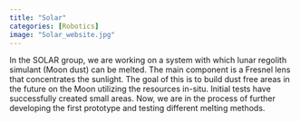 ---
title: "Solar"
categories: [Robotics]
image: "Solar_website.jpg"
---


In the SOLAR group, we are working on a system with which lunar regolith simulant (Moon dust) can be melted. The main component is a Fresnel lens that concentrates the sunlight. 
The goal of this is to build dust free areas in the future on the Moon utilizing the resources in-situ.
Initial tests have successfully created small areas. Now, we are in the process of further developing the first prototype and testing different melting methods.


<div id="slideshow">
  <button id="prevButton"><</button>
  <button id="nextButton">></button>
  <!-- put all images here that should be available in the slideshow -->
  <img class="slideshow-img" src="Solar_website.jpg" >
  <img class="slideshow-img" src="Solar_website_2.jpg" >
  <img class="slideshow-img" src="Solar_website_3.jpg" >
  <style>
    #slideshow {
      position: relative;
      width: 80%;
      overflow: hidden;
    }
    #prevButton, #nextButton {
      position: absolute;
      top: 0;
      background: #0003;
      color: #fffa;
      border: none;
      font-size: 50px;
      height: 100%;
    }
    #prevButton {left: 0;}
    #nextButton {right: 0;}
    #prevButton:hover, #nextButton:hover {background: #0007;}
    .slideshow-img {
      width:100%;
      display: none;
    }
  </style>
  <script>
    const images = document.getElementsByClassName('slideshow-img');
    let index = 0;
    function switch_image(x) {
      return () => {
        images[index].style.display = 'none';
        index = (index + x + images.length) % images.length;
        images[index].style.display = 'block';
      }
    }
    document.getElementById('prevButton').addEventListener('click', switch_image(-1));
    document.getElementById('nextButton').addEventListener('click', switch_image(1));
    switch_image(0)();
  </script>
</div>
<br/>